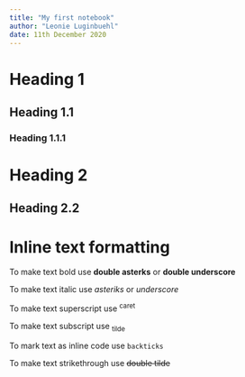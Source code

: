 ```yaml
---
title: "My first notebook"
author: "Leonie Luginbuehl"
date: 11th December 2020
---
```


# Heading 1

## Heading 1.1

### Heading 1.1.1

# Heading 2

## Heading 2.2

# Inline text formatting
To make text bold use **double asterks** or __double underscore__

To make text italic use *asteriks* or _underscore_

To make text superscript use ^caret^

To make text subscript use ~tilde~

To mark text as inline code use `backticks`

To make text strikethrough use ~~double tilde~~